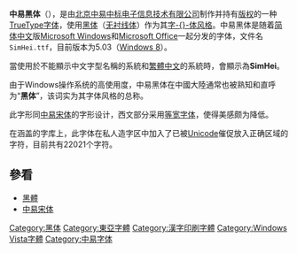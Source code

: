 {{noteTA
|G1=IT
}}
{{unreferenced|time=2011-08-20T23:37:05+00:00}}
{{Infobox font
| name             = 中易黑体
| familyname       = 中易黑体
| image            = [[File:中易黑体样本.png|220px]]
| style            = [[无衬线体|无衬线体]]
| classifications  = [[黑体|黑体]]
| creator          = 
| commissioned_by  = 
| foundry          = 中易
| foundries        = 
| trademark        = 
| creationdate     = 
| releasedate      = 
| characters       = 
| glyphs           = 
| license          = 专属字体
| based_on         =
| variations       = 
| aka              = 
| metrically_compatible_with = 
| sample           = [[File:simhei.PNG|thumb]]
| shown_here       =
| sample_fullimage = 
| website          = 
| latest_release_version = 
| latest_release_date    = 
| arabic           = 
| cyrillic         = 
| devangari        = 
| greek            = 
| hebrew           = 
| ipa              = 
| latin            = 
}}

'''中易黑体'''（{{lang-en|SimHei}}），是由[[北京中易中标电子信息技术有限公司|北京中易中标电子信息技术有限公司]]制作并持有[[版权|版权]]的一种[[TrueType|TrueType]][[计算机字体|字体]]，使用[[黑体_(字体)|黑体]]（[[无衬线体|无衬线体]]）作为其[[汉字字体风格|字-{}-体风格]]。中易黑体是随着[[简体中文|简体中文]]版[[Microsoft_Windows|Microsoft Windows]]和[[Microsoft_Office|Microsoft Office]]一起分发的字体，文件名<code>SimHei.ttf</code>，目前版本为5.03（[[Windows_8|Windows 8]]）。

當使用於不能顯示中文字型名稱的系統和[[繁體中文|繁體中文]]的系統時，會顯示為'''SimHei'''。

由于Windows操作系统的高使用度，中易黑体在中國大陸通常也被熟知和直呼为“'''黑体'''”，该词实为其字体风格的总称。

此字形同[[中易宋体|中易宋体]]的字形设计{{Fact|被指太琐碎|time=2010-03-17T01:41:57+00:00}}，西文部分采用[[等宽字体|等宽字体]]，使得美感颇为降低。

在涵盖的字库上，此字体在私人造字区中加入了已被[[Unicode|Unicode]]催促放入正确区域的字符，目前共有22021个字符。

==參看==
* [[黑體_(字體)|黑體]]
* [[中易宋体|中易宋体]]

{{Compu-stub}}
{{Windows字体}}
[[Category:黑体|Category:黑体]]
[[Category:東亞字體|Category:東亞字體]]
[[Category:漢字印刷字體|Category:漢字印刷字體]]
[[Category:Windows_Vista字體|Category:Windows Vista字體]]
[[Category:中易字体|Category:中易字体]]